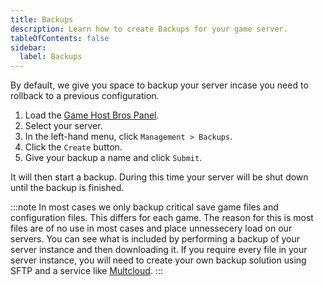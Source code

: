 ```yaml
---
title: Backups
description: Learn how to create Backups for your game server.
tableOfContents: false
sidebar:
  label: Backups
---
```


By default, we give you space to backup your server incase you need to rollback to a previous configuration.

1. Load the [Game Host Bros Panel](https://panel.gamehostbros.com/).
2. Select your server.
3. In the left-hand menu, click `Management > Backups`.
4. Click the `Create` button.
5. Give your backup a name and click `Submit`.

It will then start a backup. During this time your server will be shut down until the backup is finished.

:::note
In most cases we only backup critical save game files and configuration files. This differs for each game. The reason for this is most files are of no use in most cases and place unnessecery load on our servers. You can see what is included by performing a backup of your server instance and then downloading it. If you require every file in your server instance, you will need to create your own backup solution using SFTP and a service like [Multcloud](https://www.multcloud.com/).
:::
